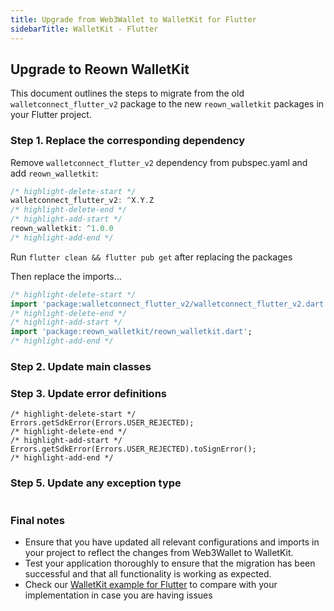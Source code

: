 ```yaml
---
title: Upgrade from Web3Wallet to WalletKit for Flutter
sidebarTitle: WalletKit - Flutter
---
```


## Upgrade to Reown WalletKit

This document outlines the steps to migrate from the old `walletconnect_flutter_v2` package to the new `reown_walletkit` packages in your Flutter project.

### Step 1. Replace the corresponding dependency

Remove `walletconnect_flutter_v2` dependency from pubspec.yaml and add `reown_walletkit`:

```dart
/* highlight-delete-start */
walletconnect_flutter_v2: ^X.Y.Z
/* highlight-delete-end */
/* highlight-add-start */
reown_walletkit: ^1.0.0
/* highlight-add-end */
```

Run `flutter clean && flutter pub get` after replacing the packages

Then replace the imports...

```dart
/* highlight-delete-start */
import 'package:walletconnect_flutter_v2/walletconnect_flutter_v2.dart';
/* highlight-delete-end */
/* highlight-add-start */
import 'package:reown_walletkit/reown_walletkit.dart';
/* highlight-add-end */
```

### Step 2. Update main classes

<Table
  headers={["Old", "New"]}
  data={[
    {
      old: { code: "Web3Wallet" },
      new: { code: "ReownWalletKit" },
    },
    {
      old: { code: "Core" },
      new: { code: "ReownCore" },
    },
  ]}
/>

### Step 3. Update error definitions

```tsx
/* highlight-delete-start */
Errors.getSdkError(Errors.USER_REJECTED);
/* highlight-delete-end */
/* highlight-add-start */
Errors.getSdkError(Errors.USER_REJECTED).toSignError();
/* highlight-add-end */
```

### Step 5. Update any exception type

<Table
  headers={["Old", "New"]}
  data={[
    {
      old: { code: "WalletConnectError" },
      new: { code: "ReownSignError" },
    },
  ]}
/>

### Final notes

- Ensure that you have updated all relevant configurations and imports in your project to reflect the changes from Web3Wallet to WalletKit.
- Test your application thoroughly to ensure that the migration has been successful and that all functionality is working as expected.
- Check our [WalletKit example for Flutter](https://github.com/reown-com/reown_flutter/tree/master/packages/reown_walletkit/example/) to compare with your implementation in case you are having issues
